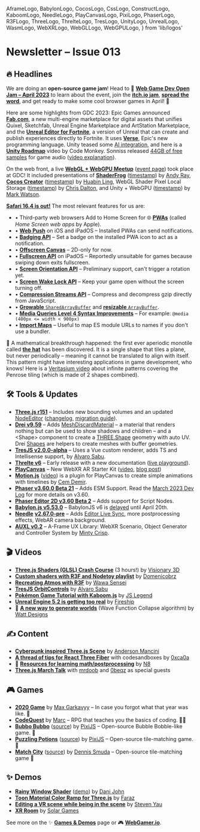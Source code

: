   AframeLogo,
  BabylonLogo,
  CocosLogo,
  CssLogo,
  ConstructLogo,
  KaboomLogo,
  NeedleLogo,
  PlayCanvasLogo,
  PixiLogo,
  PhaserLogo,
  R3FLogo,
  ThreeLogo,
  ThrelteLogo,
  TresLogo,
  UnityLogo,
  UnrealLogo,
  WasmLogo,
  WebXRLogo,
  WebGLLogo,
  WebGPULogo,
} from 'lib/logos'

# Newsletter – Issue 013

<SubTitleDate value="2023-03-30" />

<NoBulletListStyles />
<NewsletterStyles />

## 🔥 Headlines

We are doing an **open-source game jam**! Head to 🍓 [**Web Game Dev Open Jam – April 2023**](https://www.webgamedev.com/open-jam-april-2023) to learn about the event, join the [**itch.io jam**](https://itch.io/jam/web-game-dev-open-jam-april-2023), [**spread the word**](https://x.com/webgamedevs/status/1641500458970669083), and get ready to make some cool browser games in April! 🚀

Here are some highlights from GDC 2023: <UnrealLogo /> Epic Games announced [**Fab.com**](https://www.fab.com/), a new multi-engine
marketplace for digital assets that unifies Quixel, Sketchfab, Unreal Engine Marketplace and
ArtStation Marketplace, and the [**Unreal Editor for
Fortnite**](https://www.unrealengine.com/en-US/blog/unreal-editor-for-fortnite-is-now-available-in-beta),
a version of Unreal that can create and publish experiences directly to Fortnite. It uses
[**Verse**](https://dev.epicgames.com/documentation/en-us/uefn/verse-language-reference), Epic's new
programming language. <UnityLogo /> Unity teased some [AI
integration](https://x.com/unitygames/status/1638510865069531138), and here is a [**Unity
Roadmap**](https://www.youtube.com/watch?v=nUJrEa06nes) video by Code Monkey. Sonniss released [44GB of free samples](https://gdc.sonniss.com/) for game audio ([video explanation](https://www.youtube.com/watch?v=HhIacRZ0dcw)).

<WebGLLogo /> <WebGPULogo /> On the web front, a live [**WebGL + WebGPU
Meetup**](https://www.youtube.com/watch?v=oWwtCDv3Pgg) ([event
page](https://www.khronos.org/events/webglwebgpu-meetup-at-the-2023-game-developers-conference))
took place at GDC! It included presentations of [**ShaderFrog**](https://shaderfrog.com/)
([timestamp](https://www.youtube.com/live/oWwtCDv3Pgg?feature=share&t=1827)) by [Andy
Ray](https://x.com/andrewray), <CocosLogo /> [**Cocos Creator**](https://www.cocos.com/en/creator)
([timestamp](https://www.youtube.com/live/oWwtCDv3Pgg?feature=share&t=2320)) by [Huabin
Ling](https://x.com/pandamicro), WebGL Shader Pixel Local Storage
([timestamp](https://www.youtube.com/live/oWwtCDv3Pgg?feature=share&t=3711)) by [Chris
Dalton](https://x.com/csmartdalton), and <UnityLogo /> Unity + WebGPU
([timestamp](https://www.youtube.com/live/oWwtCDv3Pgg?feature=share&t=4313)) by [Mark
Watson](https://x.com/mark_kettner).

[**Safari 16.4 is out!**](https://webkit.org/blog/13966/webkit-features-in-safari-16-4/) The most relevant features for us are:

- • Third-party web browsers Add to Home Screen for 🌐 [**PWAs**](https://www.webgamedev.com/publishing/pwa) (called _Home Screen web apps_ by Apple).
- • [**Web Push**](https://developer.mozilla.org/en-US/docs/Web/API/Push_API) on iOS and iPadOS – Installed PWAs can send notifications.
- • [**Badging API**](https://developer.mozilla.org/en-US/docs/Web/API/Badging_API) – Set a badge on the installed PWA icon to act as a notification.
- • [**Offscreen Canvas**](https://developer.mozilla.org/en-US/docs/Web/API/OffscreenCanvas) – 2D-only for now.
- • [**Fullscreen API**](https://developer.mozilla.org/en-US/docs/Web/API/Fullscreen_API) on iPadOS – Reportedly unsuitable for games because swiping down exits fullscreen.
- • [**Screen Orientation API**](https://developer.mozilla.org/en-US/docs/Web/API/ScreenOrientation) – Preliminary support, can't trigger a rotation yet.
- • [**Screen Wake Lock API**](https://developer.mozilla.org/en-US/docs/Web/API/Screen_Wake_Lock_API) – Keep your game open without the screen turning off.
- • [**Compression Streams API**](https://developer.mozilla.org/en-US/docs/Web/API/Compression_Streams_API) – Compress and decompress gzip directly from JavaScript.
- • [**Growable** `SharedArrayBuffer`](https://developer.mozilla.org/en-US/docs/Web/JavaScript/Reference/Global_Objects/SharedArrayBuffer#growing_sharedarraybuffers) and [**resizable** `ArrayBuffer`](https://developer.mozilla.org/en-US/docs/Web/JavaScript/Reference/Global_Objects/ArrayBuffer).
- • [**Media Queries Level 4 Syntax Improvements**](https://developer.mozilla.org/en-US/docs/Web/CSS/Media_Queries/Using_media_queries#syntax_improvements_in_level_4) – For example: `@media (400px <= width < 900px)`
- • [**Import Maps**](https://web.dev/import-maps-in-all-modern-browsers/) – Useful to map ES module URLs to names if you don't use a bundler.

📐 A mathematical breakthrough happened: the first ever aperiodic monotile called [**the hat**](https://cs.uwaterloo.ca/~csk/hat/) has been discovered. It is a single shape that tiles a plane, but never periodically – meaning it cannot be translated to align with itself. This pattern might have interesting applications in game development, who knows! Here is a [Veritasium video](https://www.youtube.com/watch?v=48sCx-wBs34) about infinite patterns covering the Penrose tiling (which is made of 2 shapes combined).

## 🛠 Tools & Updates

- <ThreeLogo /> [**Three.js r151**](https://github.com/mrdoob/three.js/releases) – Includes new
  bounding volumes and an updated [NodeEditor](https://github.com/mrdoob/three.js/pull/25692)
  ([changelog](https://github.com/mrdoob/three.js/releases/tag/r151), [migration
  guide](https://github.com/mrdoob/three.js/wiki/Migration-Guide)).
- <R3FLogo /> [**Drei v9.59**](https://github.com/pmndrs/drei/releases) – Adds
  [MeshDiscardMaterial](https://github.com/pmndrs/drei#meshdiscardmaterial) – a material that
  renders nothing but can be used to show shadows and children – and a &lt;Shape&gt; component to
  create a [THREE.Shape](https://threejs.org/docs/#api/en/extras/core/Shape) geometry with auto UV.
  Drei [Shapes](https://github.com/pmndrs/drei#shapes) are helpers to create meshes with buffer
  geometries.
- <TresLogo /> [**TresJS v2.0.0-alpha**](https://tresjs.org/guide/migration-guide.html) – Uses a Vue
  custom renderer, adds TS and Intellisense support, by [Alvaro Sabu](https://x.com/alvarosabu).
- <ThrelteLogo /> [**Threlte v6**](https://next.threlte.xyz/) – Early release with a new
  documentation ([live
  playground](https://stackblitz.com/edit/sveltejs-kit-template-default-n1qand?file=src%2Froutes%2FScene.svelte)).
- <PlayCanvasLogo /> [**PlayCanvas**](https://playcanvas.com/) – New WebXR AR Starter Kit
  ([video](https://www.youtube.com/watch?v=kbymJ5ib1gQ), [blog
  post](https://blog.playcanvas.com/webxr-ar-made-easy-with-playcanvas/))
- <PlayCanvasLogo /> [**Motion.js**](https://github.com/devcem/motion-playcanvas)
  ([video](https://www.youtube.com/watch?v=EpCqspTkZxI)) is a plugin for PlayCanvas to create simple
  animations with timelines by [Cem Demir](https://x.com/cemdemir).
- <PhaserLogo /> [**Phaser v3.60.0 Beta 21**](https://github.com/photonstorm/phaser/releases) – Adds
  ESM Support. Read the [March 2023 Dev
  Log](https://www.patreon.com/posts/phaser-march-dev-80486375) for more details on v3.60.
- <PhaserLogo /> [**Phaser Editor 2D v3.60 Beta
  2**](https://phasereditor2d.com/blog/2023/03/finally-script-nodes-phaser-editor-2d-v3600-beta2-releaseed)
  – Adds support for Script Nodes.
- <BabylonLogo /> [**Babylon.js v5.53.0**](https://github.com/BabylonJS/Babylon.js/releases) –
  BabylonJS v6 is [delayed](https://x.com/babylonjs/status/1636774395220996097) until April 20th.
- <NeedleLogo /> [**Needle**](https://needle.tools/)
  [**v2.67.0-pre**](https://github.com/needle-tools/needle-engine-support/releases) – Adds [Editor
  Live Sync](https://x.com/marcel_wiessler/status/1640415879480393734), more postprocessing effects,
  WebAR camera background.
- <AframeLogo /> [**AUXL v0.2**](https://github.com/Minty-Crisp/AUXL) – A-Frame UX Library: WebXR
  Scenario, Object Generator and Controller System by [Minty Crisp](https://mintycrisp.com/).

## 🎬 Videos

- <ThreeLogo /> [**Three.js Shaders (GLSL) Crash
  Course**](https://www.youtube.com/watch?v=oKbCaj1J6EI) (3 hours!) by [Visionary
  3D](https://x.com/3d_visionary)
- <R3FLogo /> [**Custom shaders with R3F and Nodetoy
  playlist**](https://www.youtube.com/watch?v=xlnKW28ei88&list=PLWP0narTpO8n9YwsTLVO7-vbIzLELrwwS)
  by [Domenicobrz](https://x.com/Domenico_brz)
- <R3FLogo /> [**Recreating Atmos with R3F**](https://www.youtube.com/watch?v=WL5zrKii5qc) by [Wawa
  Sensei](https://x.com/wawasensei)
- <TresLogo /> [**TresJS OrbitControls**](https://www.youtube.com/watch?v=QP3gCY5_dds) by [Alvaro
  Sabu](https://x.com/alvarosabu)
- <KaboomLogo /> [**Pokémon Game Tutorial with
  Kaboom.js**](https://www.youtube.com/watch?v=zo3crHnFGho) by [JS
  Legend](https://x.com/JSLegendDev)
- <UnrealLogo /> [**Unreal Engine 5.2 is getting too
  real**](https://www.youtube.com/watch?v=qLGmj86-j4k) by
  [Fireship](https://www.youtube.com/@Fireship)
- 📐 [**A new way to generate worlds**](https://www.youtube.com/watch?v=dFYMOzoSDNE) (Wave Function Collapse algorithm) by [Watt Designs](https://x.com/WattDesigns)

## ✍️ Content

- <ThreeLogo /> [**Cyberpunk inspired Three.js
  Scene**](https://tympanus.net/codrops/2023/03/22/cyberpunk-inspired-three-js-scene-with-javascript-and-blender/)
  by [Anderson Mancini](https://x.com/Andersonmancini)
- <R3FLogo /> [**A thread of tips for React Three
  Fiber**](https://x.com/0xca0a/status/1638216198360801286) with codesandboxes by
  [0xca0a](https://x.com/0xca0a)
- 📐 [**Resources for learning math/postprocessing**](https://x.com/N8Programs/status/1639627609821544450) by [N8](https://x.com/N8Programs)
- <ThreeLogo /> [**Three.js March Talk**](https://x.com/i/spaces/1zqKVPMDyElJB) with
  [mrdoob](https://x.com/mrdoob) and [0beqz](https://x.com/0beqz) as special guests

## 🎮 Games

- <PhaserLogo /> [**2020 Game**](https://2020game.io/) by [Max
  Garkavyy](https://2020game.io/presskit.html) – In case you forgot what that year was like. 🦠
- <ThreeLogo /> [**CodeQuest**](https://www.playcodequest.com) by
  [Marc](https://x.com/playcodequest) – RPG that teaches you the basics of coding. 🧑‍💻
- <PixiLogo /> [**Bubbo Bubbo**](https://bubbo-bubbo.netlify.app/)
  ([source](https://github.com/pixijs/open-games/tree/main/bubbo-bubbo)) by
  [PixiJS](https://pixijs.com/) – Open-source Bubble Bobble-like game. 🫧
- <PixiLogo /> [**Puzzling Potions**](https://puzzling-potions.netlify.app/)
  ([source](https://github.com/pixijs/open-games/blob/main/puzzling-potions)) by
  [PixiJS](https://pixijs.com/) – Open-source tile-matching game. 🧪
- <CssLogo /> [**Match City**](https://dennissmuda.github.io/match-city/)
  ([source](https://github.com/DennisSmuda/match-city)) by [Dennis Smuda](https://dennissmuda.com/)
  – Open-source tile-matching game 🔢

## ✨ Demos

- <ThreeLogo /> [**Rainy Window
  Shader**](https://www.reddit.com/r/threejs/comments/1236qq3/rainy_window_shader/)
  ([demo](https://www.rocksdanister.com/rain/)) by [Dani John](https://x.com/rocksdanister)
- <R3FLogo /> [**Toon Material Color Ramp for
  Three.js**](https://x.com/CantBeFaraz/status/1640351567323774976) by
  [Faraz](https://x.com/CantBeFaraz)
- <WebXRLogo /> <PlayCanvasLogo /> [**Editing a VR scene while being in the
  scene**](https://x.com/yaustar/status/1640758146909044759) by [Steven Yau](https://x.com/yaustar)
- <WebXRLogo /> <PlayCanvasLogo /> [**XR Room**](https://solargames.io/demos/solar-xr-room/) by
  [Solar Games](https://solargames.io/)

See more on the ✨ [**Games & Demos**](https://www.webgamedev.com/games-demos) page or 🎮 [**WebGamer.io**](https://webgamer.io/).

<NewsletterFooter tweetId="1641505589967613953" />
